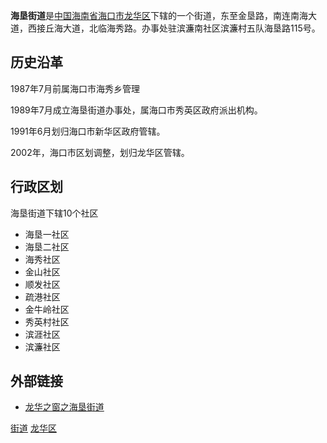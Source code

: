 {{Infobox Settlement
| name = 海垦街道
| image_skyline = File:Golden Bull Mountain Ridge Park - 06.jpg
| imagesize = 250px
| image_caption = 金牛岭公园
| image_flag = 
| image_shield = 
| pushpin_map = 
| pushpin_label_position = bottom
| subdivision_type = 国家
| subdivision_name = {{CHN}}
| subdivision_type1 = [[中华人民共和国行政区划|省]]
| subdivision_name1 = [[海南省|海南省]]
| subdivision_type2 = [[海南省行政区划|市]]
| subdivision_name2 =  [[海口市|海口市]]
| subdivision_type3 = [[海口市行政区划|区]]
| subdivision_name3 = [[龙华区_(海口市)|龙华区]]
| elevation_m = 
| elevation_ft = 
| area_total_km2 = 10.8
| population_as_of = 2011
| population_total = 64224
| population_density_km2 = 
| timezone = [[北京时间|北京时间]]
| utc_offset = +8
| timezone_DST = 
| utc_offset_DST = 
| latd = 
| latm = 
| lats = 
| latNS = 
| longd = 
| longm = 
| longs = 
| longEW = 
| postal_code_type = 邮政编码
| postal_code = 570105
| blank_name = 电话区号
| blank_info = 0898
| website = 
}}
'''海垦街道'''是[[中国|中国]][[海南省|海南省]][[海口市|海口市]][[龙华区_(海口市)|龙华区]]下辖的一个街道，东至金垦路，南连南海大道，西接丘海大道，北临海秀路。办事处驻滨濂南社区滨濂村五队海垦路115号。

==历史沿革==
1987年7月前属海口市海秀乡管理

1989年7月成立海垦街道办事处，属海口市秀英区政府派出机构。

1991年6月划归海口市新华区政府管辖。

2002年，海口市区划调整，划归龙华区管辖。
==行政区划==
海垦街道下辖10个社区
*海垦一社区
*海垦二社区
*海秀社区
*金山社区
*顺发社区
*疏港社区
*金牛岭社区
*秀英村社区
*滨涯社区
*滨濂社区

==外部链接==
*[https://web.archive.org/web/20090403030033/http://www.hklhq.gov.cn/tszf/displayer.asp?ID=71 龙华之窗之海垦街道]

{{海南小作品}}
{{龙华区行政区划}}
[[Category:海口市龙华区行政区划|街道]]
[[Category:海口街道_(行政区划)|龙华区]]
